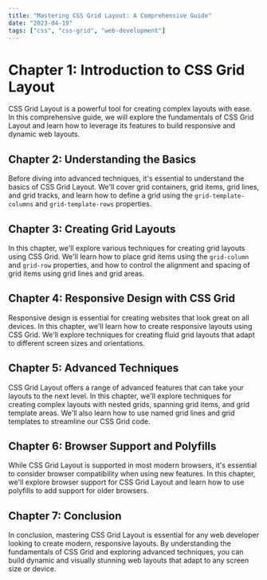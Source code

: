 ```yaml
---
title: "Mastering CSS Grid Layout: A Comprehensive Guide"
date: "2023-04-19"
tags: ["css", "css-grid", "web-development"]
---
```


<CustomImage
    src="https://images.unsplash.com/photo-1616628188550-808682f3926d?q=80&w=1887&auto=format&fit=crop&ixlib=rb-4.0.3&ixid=M3wxMjA3fDB8MHxwaG90by1wYWdlfHx8fGVufDB8fHx8fA%3D%3D?q=80&w=800&h=600&auto=format&fit=crop"
    alt="The Power of Progressive Web Apps: Building Fast, Reliable, and Engaging Web Experiences"
/>

# Chapter 1: Introduction to CSS Grid Layout

CSS Grid Layout is a powerful tool for creating complex layouts with ease. In this comprehensive guide, we will explore the fundamentals of CSS Grid Layout and learn how to leverage its features to build responsive and dynamic web layouts.

## Chapter 2: Understanding the Basics

Before diving into advanced techniques, it's essential to understand the basics of CSS Grid Layout. We'll cover grid containers, grid items, grid lines, and grid tracks, and learn how to define a grid using the `grid-template-columns` and `grid-template-rows` properties.

## Chapter 3: Creating Grid Layouts

In this chapter, we'll explore various techniques for creating grid layouts using CSS Grid. We'll learn how to place grid items using the `grid-column` and `grid-row` properties, and how to control the alignment and spacing of grid items using grid lines and grid areas.

## Chapter 4: Responsive Design with CSS Grid

Responsive design is essential for creating websites that look great on all devices. In this chapter, we'll learn how to create responsive layouts using CSS Grid. We'll explore techniques for creating fluid grid layouts that adapt to different screen sizes and orientations.

## Chapter 5: Advanced Techniques

CSS Grid Layout offers a range of advanced features that can take your layouts to the next level. In this chapter, we'll explore techniques for creating complex layouts with nested grids, spanning grid items, and grid template areas. We'll also learn how to use named grid lines and grid templates to streamline our CSS Grid code.

## Chapter 6: Browser Support and Polyfills

While CSS Grid Layout is supported in most modern browsers, it's essential to consider browser compatibility when using new features. In this chapter, we'll explore browser support for CSS Grid Layout and learn how to use polyfills to add support for older browsers.

## Chapter 7: Conclusion

In conclusion, mastering CSS Grid Layout is essential for any web developer looking to create modern, responsive layouts. By understanding the fundamentals of CSS Grid and exploring advanced techniques, you can build dynamic and visually stunning web layouts that adapt to any screen size or device.

